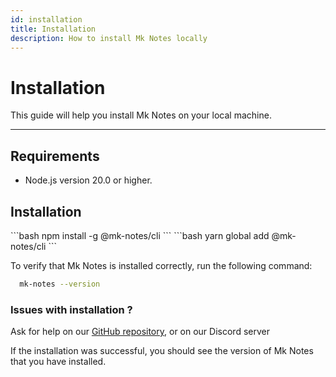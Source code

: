 ```yaml
---
id: installation
title: Installation
description: How to install Mk Notes locally
---
```


# Installation

This guide will help you install Mk Notes on your local machine.

---

## Requirements
- Node.js version 20.0 or higher.

## Installation


<Tabs>
  <TabItem value="npm" default>
    ```bash
      npm install -g @mk-notes/cli
    ```
  </TabItem>
  <TabItem value="yarn">
    ```bash
      yarn global add @mk-notes/cli
    ```
  </TabItem>
</Tabs>

To verify that Mk Notes is installed correctly, run the following command:

```bash
  mk-notes --version
```

### Issues with installation ?

Ask for help on our [GitHub repository](https://github.com/Myastr0/mk-notes/issues), or on our Discord server

If the installation was successful, you should see the version of Mk Notes that you have installed.

